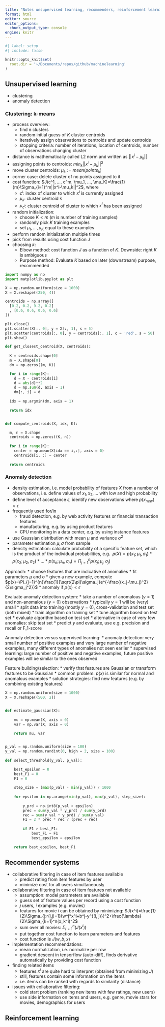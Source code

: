 ```yaml
---
title: "Notes unsupervised learning, recommenders, reinforcement learning"
format: html
editor: source
editor_options: 
  chunk_output_type: console
engine: knitr
---
```


```r
#| label: setup
#| include: false

knitr::opts_knit$set(
  root.dir = '~/Documents/repos/github/machinelearning'
)
```


## Unsupervised learning

* clustering
* anomaly detection

### Clustering: k-means

* process overview:
  * find n clusters
  * random initial guess of $K$ cluster centroids
  * iteratively assign observations to centroids and update centroids
  * stopping criteria: number of iterations, location of centroids, number of 
  observations changing cluster
* distance is mathematically called L2 norm and written as $||x^i-\mu_k||$
* assigning points to centroids: $min_k||x^i-\mu_k||^2$
* move cluster centroids: $\mu_k:=mean(points_k)$
* corner case: delete cluster of no points assigned to it 
* cost function: $J(c^1, ..., c^m, \mu_1, ..., \mu_K)=\frac{1}{m}\Sigma_{i=1}^m||x^i-\mu_k||^2$, where 
  * $c^i$: index of cluster to which $x^i$ is currently assigned
  * $\mu_k$: cluster centroid k
  * $\mu_{c^i}$: cluster centroid of cluster to which $x^i$ has been assigned
* random initialization:
  * choose $K<m$ ($m$ is number of training samples)
  * randomly pick $K$ training examples
  * set $\mu_1, ..., \mu_K$ equal to these examples
* perform random initialization multiple times
* pick from results using cost function $J$
* choosing $k$:
  * Elbow method: cost function $J$ as a function of $K$. Downside: right $K$ is ambiguous
  * Purpose method: Evaluate $K$ based on later (downstream) purpose, recommended

```python
import numpy as np
import matplotlib.pyplot as plt

X = np.random.uniform(size = 1000)
X = X.reshape((250, 4))

centroids = np.array([
  [0.2, 0.2, 0.2, 0.2]
  , [0.6, 0.6, 0.6, 0.6]
])

plt.close()
plt.scatter(X[:, 0], y = X[:, 1], s = 5)
plt.scatter(centroids[:, 0], y = centroids[:, 1], c = 'red', s = 50)
plt.show()

def get_closest_centroid(X, centroids):
  
  K = centroids.shape[0]
  m = X.shape[0]
  dm = np.zeros((m, K))

  for i in range(K):
    d = X - centroids[i]
    d = abs(d)**2
    d = np.sum(d, axis = 1)
    dm[:, i] = d
    
  idx = np.argmin(dm, axis = 1)
    
  return idx


def compute_centroids(X, idx, K):

  m, n = X.shape
  centroids = np.zeros((K, n))
  
  for i in range(K):
    center = np.mean(X[idx == i,:], axis = 0)
    centroids[i, :] = center
  
  return centroids
```


### Anomaly detection

* density estimation, i.e. model probability of features $X$ from a number of 
observations, i.e. define values of $x_1, x_2, ...$ with low and high probability
* define level of acceptance $\epsilon$, identify new observations where 
$p(x_{new})<\epsilon$
* frequently used for/in 
  * fraud detection, e.g. by web activity features or financial transaction features
  * manufacturing, e.g. by using product features
  * CPU monitoring in a data center, e.g. by using instance features
* use Gaussian distribution with mean $\mu$ and variance $\sigma^2$
* parameter estimation $\mu, \sigma$ from sample
* density estimation: calculate probability of a specific feature set, which is 
the product of the individual probabilities, e.g. 
$p(X)=p(x_1; \mu_1, \sigma_1)*p(x_2; \mu_2, \sigma_2)* ... *p(x_n; \mu_n, \sigma_n)=\Pi_{j=1}^{n}p(x_j; \mu_j, \sigma_j)$

Approach:
* choose features that are indicative of anomalies
* fit parameters $\mu$ and $\sigma$
* given a new example, compute $p(x)=\Pi_{j=1}^{n}\frac{1}{\sqrt{2\pi}\sigma_j}e^{-\frac{(x_j-\mu_j)^2}{2\sigma_j^2}}$
* anomaly if $p(x)<\epsilon$

Evaluate anomaly detection system:
* take a number of anomalous ($y=1$) and non-anomalous ($y=0$) observations 
* typically $y=1$ will be (very) small
* split data into training (mostly $y=0$), cross-validation and test set (both mixed)
* train algorithm on training set
* tune algorithm based on test set
* evaluate algorithm based on test set
* alternative in case of very few anomalies: skip test set
* predict $y$ and evaluate, use e.g. precision and recall or F_1-score

Anomaly detection versus supervised learning:
* anomaly detection: very small number of positive examples and very large number 
of negative examples, many different types of anomalies not seen earlier
* supervised learning: large number of positive and negative examples, future 
positive examples will be similar to the ones observed

Feature building/selection:
* verify that features are Gaussian or transform features to be Gaussian
* common problem: $p(x)$ is similar for normal and anomalous examples
* solution strategies: find new features (e.g. by combining existing features)


```python

X = np.random.uniform(size = 1000)
X = X.reshape((500, 2))


def estimate_gaussian(X): 
    
    mu = np.mean(X, axis = 0)
    var = np.var(X, axis = 0)

    return mu, var
  

p_val = np.random.uniform(size = 100)
y_val = np.random.randint(0, high = 2, size = 100)
  
def select_threshold(y_val, p_val): 

    best_epsilon = 0
    best_F1 = 0
    F1 = 0
    
    step_size = (max(p_val) - min(p_val)) / 1000
    
    for epsilon in np.arange(min(p_val), max(p_val), step_size):
      
        y_prd = np.int8(p_val < epsilon)
        prec = sum(y_val * y_prd) / sum(y_prd)
        rec = sum(y_val * y_prd) / sum(y_val)
        F1 = 2 * prec * rec / (prec + rec)
        
        if F1 > best_F1:
            best_F1 = F1
            best_epsilon = epsilon
        
    return best_epsilon, best_F1
```


## Recommender systems

* collaborative filtering in case of item features available
  * predict rating from item features by user
  * minimize cost for all users simultaneously 
* collaborative filtering in case of item features not available
  * assumption: model parameters are available
  * guess set of feature values per record using a cost function
  * $j$ users, $i$ examples (e.g. movies)
  * features for movie $i$ can be obtained by minimizing: $J(x^i)=\frac{1}{2}\Sigma_{j:r(i,j)=1}(w^j*x^i+b^j-y^{(i, j)})^2+\frac{\lambda}{2}\Sigma_{k=1}^n(x_k^i)^2$
  * sum over all movies: $\Sigma_{i=1}^{n}(J(x^i))$
  * put together cost function to learn parameters and features
  * cost function is $J(w, b, x)$
* implementation recommendations:
  * mean normalization, i.e. normalize per row
  * gradient descent in tensorflow (auto-diff), finds derivative automatically 
  by providing cost function
* finding related items
  * features $x^i$ are quite hard to interpret (obtained from minimizing $J$)
  * still, features contain some information on the items
  * i.e. items can be ranked with regards to similarity (distance)
* issues with collaborative filtering:
  * cold start problem (ranking new items with few ratings, new users)
  * use side information on items and users, e.g. genre, movie stars for movies, 
  demographics for users
  




## Reinforcement learning

